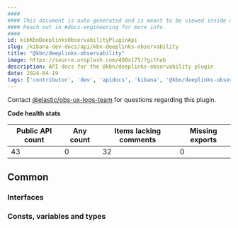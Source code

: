 ```yaml
---
####
#### This document is auto-generated and is meant to be viewed inside our experimental, new docs system.
#### Reach out in #docs-engineering for more info.
####
id: kibKbnDeeplinksObservabilityPluginApi
slug: /kibana-dev-docs/api/kbn-deeplinks-observability
title: "@kbn/deeplinks-observability"
image: https://source.unsplash.com/400x175/?github
description: API docs for the @kbn/deeplinks-observability plugin
date: 2024-04-19
tags: ['contributor', 'dev', 'apidocs', 'kibana', '@kbn/deeplinks-observability']
---
```




Contact [@elastic/obs-ux-logs-team](https://github.com/orgs/elastic/teams/obs-ux-logs-team) for questions regarding this plugin.

**Code health stats**

| Public API count  | Any count | Items lacking comments | Missing exports |
|-------------------|-----------|------------------------|-----------------|
| 43 | 0 | 32 | 0 |

## Common

### Interfaces
<DocDefinitionList data={kbnDeeplinksObservabilityObj.common.interfaces}/>

### Consts, variables and types
<DocDefinitionList data={kbnDeeplinksObservabilityObj.common.misc}/>

